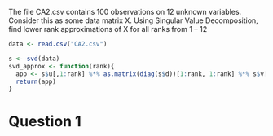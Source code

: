The file CA2.csv contains 100 observations on 12 unknown variables. Consider this as some data matrix X. Using Singular Value Decomposition, find lower rank approximations of X for all ranks from 1 – 12

```r
data <- read.csv("CA2.csv")
```

```r
s <- svd(data)
svd_approx <- function(rank){
  app <- s$u[,1:rank] %*% as.matrix(diag(s$d))[1:rank, 1:rank] %*% s$v[, 1:rank]
  return(app)
}
```

# Question 1

```r

```
